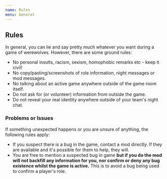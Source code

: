 ```yaml
---
name: Rules
menu: General
---
```


## Rules

In general, you can lie and say pretty much whatever you want during a
game of werewolves. However, there are some ground rules:

  - No personal insults, racism, sexism, homophobic remarks etc - keep
    it civil\!
  - No copy/pasting/screenshots of role information, night messages or
    mod messages.
  - No talking about an active game anywhere outside of the game room
    itself.
  - Do not ask for (or volunteer) information from outside the game.
  - Do not reveal your real identity anywhere outside of your team's
    night chat.

### Problems or Issues

If something unexpected happens or you are unsure of anything, the
following rules apply:

  - If you suspect there is a bug in the game, contact a mod directly.
    If they are available and it's possible for them to help, they will.
  - You are free to mention a suspected bug in game **but if you do the
    mod will not backfill any information for you, nor confirm or deny
    any bug existence whilst the game is active.** This is to avoid a
    bug being used to confirm a player's role.
